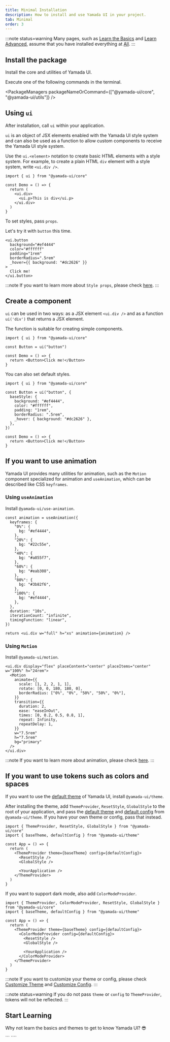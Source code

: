 ```yaml
---
title: Minimal Installation
description: How to install and use Yamada UI in your project.
tab: Minimal
order: 3
---
```


:::note status=warning
Many pages, such as [Learn the Basics](/getting-started/installation/basic) and [Learn Advanced](/getting-started/installation/advanced), assume that you have installed everything at [All](/getting-started/installation).
:::

## Install the package

Install the core and utilities of Yamada UI.

Execute one of the following commands in the terminal.

<PackageManagers packageNameOrCommand={["@yamada-ui/core", "@yamada-ui/utils"]} />

## Using `ui`

After installation, call `ui` within your application.

`ui` is an object of JSX elements enabled with the Yamada UI style system and can also be used as a function to allow custom components to receive the Yamada UI style system.

Use the `ui.<element>` notation to create basic HTML elements with a style system.
For example, to create a plain HTML `div` element with a style system, write `<ui.div />`.

```tsx live=false
import { ui } from "@yamada-ui/core"

const Demo = () => {
  return (
    <ui.div>
      <ui.p>This is div</ui.p>
    </ui.div>
  )
}
```

To set styles, pass `props`.

Let's try it with `button` this time.

```tsx
<ui.button
  background="#ef4444"
  color="#ffffff"
  padding="1rem"
  borderRadius=".5rem"
  _hover={{ background: "#dc2626" }}
>
  Click me!
</ui.button>
```

:::note
If you want to learn more about `Style props`, please check [here](/styled-system/style-props).
:::

## Create a component

`ui` can be used in two ways: as a JSX element `<ui.div />` and as a function `ui('div')` that returns a JSX element.

The function is suitable for creating simple components.

```tsx live=false
import { ui } from "@yamada-ui/core"

const Button = ui("button")

const Demo = () => {
  return <Button>Click me!</Button>
}
```

You can also set default styles.

```tsx live=false
import { ui } from "@yamada-ui/core"

const Button = ui("button", {
  baseStyle: {
    background: "#ef4444",
    color: "#ffffff",
    padding: "1rem",
    borderRadius: ".5rem",
    _hover: { background: "#dc2626" },
  },
})

const Demo = () => {
  return <Button>Click me!</Button>
}
```

## If you want to use animation

Yamada UI provides many utilities for animation, such as the `Motion` component specialized for animation and `useAnimation`, which can be described like CSS `keyframes`.

### Using `useAnimation`

Install `@yamada-ui/use-animation`.

<PackageManagers packageNameOrCommand="@yamada-ui/use-animation" />

```tsx functional=true
const animation = useAnimation({
  keyframes: {
    "0%": {
      bg: "#ef4444",
    },
    "20%": {
      bg: "#22c55e",
    },
    "40%": {
      bg: "#a855f7",
    },
    "60%": {
      bg: "#eab308",
    },
    "80%": {
      bg: "#3b82f6",
    },
    "100%": {
      bg: "#ef4444",
    },
  },
  duration: "10s",
  iterationCount: "infinite",
  timingFunction: "linear",
})

return <ui.div w="full" h="xs" animation={animation} />
```

### Using `Motion`

Install `@yamada-ui/motion`.

<PackageManagers packageNameOrCommand="@yamada-ui/motion" />

```tsx
<ui.div display="flex" placeContent="center" placeItems="center" w="100%" h="24rem">
  <Motion
    animate={{
      scale: [1, 2, 2, 1, 1],
      rotate: [0, 0, 180, 180, 0],
      borderRadius: ["0%", "0%", "50%", "50%", "0%"],
    }}
    transition={{
      duration: 2,
      ease: "easeInOut",
      times: [0, 0.2, 0.5, 0.8, 1],
      repeat: Infinity,
      repeatDelay: 1,
    }}
    w="7.5rem"
    h="7.5rem"
    bg="primary"
  />
</ui.div>
```

:::note
If you want to learn more about animation, please check [here](/styled-system/animation).
:::

## If you want to use tokens such as colors and spaces

If you want to use the [default theme](/styled-system/theming/default-theme) of Yamada UI, install `@yamada-ui/theme`.

<PackageManagers packageNameOrCommand="@yamada-ui/theme" />

After installing the theme, add `ThemeProvider`, `ResetStyle`, `GlobalStyle` to the root of your application, and pass the [default theme](/styled-system/theming/default-theme) and [default config](/styled-system/configure/default-config) from `@yamada-ui/theme`. If you have your own theme or config, pass that instead.

```tsx live=false highlight={6,7,8,11}
import { ThemeProvider, ResetStyle, GlobalStyle } from "@yamada-ui/core"
import { baseTheme, defaultConfig } from "@yamada-ui/theme"

const App = () => {
  return (
    <ThemeProvider theme={baseTheme} config={defaultConfig}>
      <ResetStyle />
      <GlobalStyle />

      <YourApplication />
    </ThemeProvider>
  )
}
```

If you want to support dark mode, also add `ColorModeProvider`.

```tsx live=false highlight={7,12}
import { ThemeProvider, ColorModeProvider, ResetStyle, GlobalStyle } from "@yamada-ui/core"
import { baseTheme, defaultConfig } from "@yamada-ui/theme"

const App = () => {
  return (
    <ThemeProvider theme={baseTheme} config={defaultConfig}>
      <ColorModeProvider config={defaultConfig}>
        <ResetStyle />
        <GlobalStyle />

        <YourApplication />
      </ColorModeProvider>
    </ThemeProvider>
  )
}
```

:::note
If you want to customize your theme or config, please check [Customize Theme](/styled-system/theming/customize-theme) and [Customize Config](/styled-system/configure/customize-config).
:::

:::note status=warning
If you do not pass `theme` or `config` to `ThemeProvider`, tokens will not be reflected.
:::

## Start Learning

Why not learn the basics and themes to get to know Yamada UI? 😎

<CardContainer>
  <LinkCard href="/getting-started/basics" />
  <LinkCard
    href="/styled-system/theming"
    title="Learn About Themes"
    description="Learn about Yamada UI's default theme, and how to create and change colors, fonts, and other theme values."
  />
  <LinkCard
    href="/components"
    title="Explore Components"
    description="Yamada UI offers over 100 flexible components. All components support animation and dark mode."
  />
  <LinkCard
    href="https://github.com/hirotomoyamada/yamada-ui"
    title="Explore the Source Code"
    description="The packages and documentation site of Yamada UI are open source. If you like Yamada UI, please give it a star."
  />
</CardContainer>
``` ````
